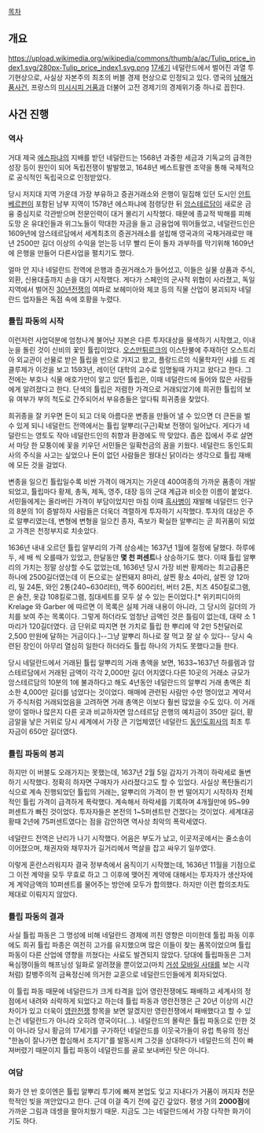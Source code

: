 [[목차]]
== 개요 ==
https://upload.wikimedia.org/wikipedia/commons/thumb/a/ac/Tulip_price_index1.svg/280px-Tulip_price_index1.svg.png
[[17세기]] 네덜란드에서 벌어진 과열 투기현상으로, 사실상 자본주의 최초의 버블 경제 현상으로 인정되고 있다. 영국의 [[남해거품사건]], 프랑스의 [[미시시피 거품]]과 더불어 고전 경제기의 경제위기중 하나로 꼽힌다.

== 사건 진행 ==
=== 역사 ===
거대 제국 [[에스파냐]]의 지배를 받던 네덜란드는 1568년 과중한 세금과 기독교의 급격한 성장 등이 원인이 되어 독립전쟁이 발발했고, 1648년 베스트팔렌 조약을 통해 국제적으로 공식적인 독립국으로 인정받았다.

당시 저지대 지역 가운데 가장 부유하고 증권거래소와 은행이 밀집해 있던 도시인 [[안트베르펀]]이 포함된 남부 지역이 1578년 에스파냐에 점령당한 뒤 [[암스테르담]]이 새로운 금융 중심지로 각관받으며 전문인력이 대거 몰리기 시작했다. 때문에 종교적 박해를 피해 도망 온 유대인들과 위그노들이 막대한 자금을 들고 금융업에 뛰어들었고, 네덜란드인은 1609년에 암스테르담에서 세계최초의 증권거래소를 설립해 영국과의 국채거래로만 매년 2500만 길더 이상의 수익을 얻는등 너무 빨리 돈이 돌자 과부하를 막기위해 1609년에 은행을 만들어 다른사업을 펼치기도 했다.

얼마 안 지나 네덜란드 전역에 은행과 증권거래소가 들어섰고, 이들은 실물 상품과 주식, 외환, 신용대출까지 손을 대기 시작했다. 게다가 스페인의 군사적 위협이 사라졌고, 독일 지역에서 벌어진 [[30년전쟁]]의 여파로 보헤미아와 체코 등의 직물 산업이 붕괴되자 네덜란드 업자들은 독점 속에 호황을 누렸다.

=== 튤립 파동의 시작 ===

이런저런 사업덕분에 엄청나게 불어난 자본은 다른 투자대상을 물색하기 시작했고, 이내 눈을 돌린 것이 신비의 꽃인 튤립이었다. [[오스만튀르크]]의 이스탄불에 주재하던 오스트리아 외교관이 선물로 받은 튤립을 빈으로 가지고 왔고, 플랑드르의 식물학자인 샤를 드 레클루제가 이것을 보고 1593년, 레이던 대학의 교수로 임명될때 가지고 왔다고 한다. 그 전에는 부호나 식물 애호가만이 알고 있던 튤립은, 이때 네덜란드에 들어와 많은 사람들에게 알려졌다고 한다. 단색의 튤립은 저렴한 가격으로 거래되었기에 희귀한 튤립의 보유 여부가 부의 척도로 간주되어서 부유층들은 앞다퉈 희귀종을 찾았다.

희귀종을 잘 키우면 돈이 되고 더욱 아름다운 변종을 만들어 낼 수 있으면 더 큰돈을 벌 수 있게 되니 네덜란드 전역에서는 튤립 알뿌리(구근)확보 전쟁이 일어났다. 게다가 네덜란드는 영토도 작아 네덜란드인의 취향과 환경에도 딱 맞았다. 좁은 집에서 주로 살면서 마당 한 모퉁이에 꽃을 키우던 서민들은 일확천금의 꿈을 키웠다. 네덜란드 동인도회사의 주식을 사고는 싶었으나 돈이 없던 사람들은 꿩대신 닭이라는 생각으로 튤립 재배에 모든 것을 걸었다.

변종을 일으킨 튤립일수록 비싼 가격이 매겨지는 가운데 400여종의 가까운 품종이 개발되었고, 튤립마다 황제, 총독, 제독, 영주, 대장 등의 군대 계급과 비슷한 이름이 붙었다. 서민들에게는 올라버린 가격이 부담이었지만 마침 이때 [[흑사병]]이 재발해 네덜란드 인구의 8분의 1이 증발하자 사람들은 더욱더 격렬하게 투자하기 시작했다. 투자의 대상은 주로 알뿌리였는데, 변형에 변형을 일으킨 종자, 족보가 확실한 알뿌리는 곧 희귀품이 되었고 가격은 천정부지로 치솟았다.

1636년 내내 오르던 튤립 알부리의 가격 상승세는 1637년 1월에 절정에 달했다. 하루에 두, 세 배 씩 오를때가 있었고, 한달동안 '''몇 천 퍼센트'''나 상승하기도 했다. 이때 튤립 알뿌리의 가치는 정말 상상할 수도 없었는데, 1636년 당시 가장 비싼 황제라는 최고급품은 하나에 2500길더였는데 이 돈으로는 살찐돼지 8마리, 살찐 황소 4마리, 살찐 양 12마리, 밀 24톤, 와인 2통(240~630리터), 맥주 600리터, 버터 2톤, 치즈 450킬로그램, 은 술잔, 옷감 108킬로그램, 침대세트를 모두 살 수 있는 돈이었다.[* 위키피디아의 Krelage 와 Garber 에 따르면 이 목록은 실제 거래 내용이 아니라, 그 당시의 길더의 가치를 보여 주는 목록이다. 그렇게 하더라도 엄청난 금액인 것은 틀림이 없는데, 대략 소 1마리가 120길더였다. 금 단위로 따지면 현 가치로 튤립 한 뿌리에 약 2만 5천달러로 2,500 만원에 달하는 거금이다.]--그냥 알뿌리 하나로 잘 먹고 잘 살 수 있다-- 당시 숙련된 장인이 아무리 열심히 일한다 하더라도 튤립 하나의 가치도 못했다고들 한다.

당시 네덜란드에서 거래된 튤립 알뿌리의 거래 총액을 보면, 1633~1637년 하를렘과 암스테르담에서 거래된 금액이 각각 2,000만 길더 어치였다.다른 10곳의 거래소 규모가 암스테르담의 10분의 1에 불과하다고 해도 4년동안 네덜란드의 알뿌리 거래 총액은 최소한 4,000만 길더를 넘었다는 것이었다. 매매에 관련된 사람만 수만 명이었고 계약서가 주식처럼 거래되었음을 고려하면 거래 총액은 이보다 훨씬 많았을 수도 있다. 이 거래양이 얼마나 많은지 다른 곳과 비교하자면 암스테르담 은행의 예치금이 350만 길더, 황금알을 낳은 거위로 당시 세계에서 가장 큰 기업체였던 네덜란드 [[동인도회사]]의 최초 투자금이 650만 길더였다.

=== 튤립 파동의 붕괴 ===
하지만 이 버블도 오래가지는 못했는데, 1637년 2월 5일 갑자기 가격이 하락세로 돌변하기 시작했다. 정확히 하자면 구매자가 사라졌다고도 할 수 있었다. 사실상 폭탄돌리기식으로 계속 진행되었던 튤립의 거래는, 알뿌리의 가격이 한 번 떨어지기 시작하자 전체적인 튤립 가격이 급격하게 폭락했다. 계속해서 하락세를 기록하며 4개월만에 95~99퍼센트가 빠진 것이었다. 투자자들은 본전의 1~5퍼센트만 건졌다는 것이었다. 세계대공황때 2년에 75퍼센트였다는 점을 감안하면 역사상 최악의 폭락세였다.

네덜란드 전역은 난리가 나기 시작했다. 어음은 부도가 났고, 이곳저곳에서는 줄소송이 이어졌으며, 채권자와 채무자가 길거리에서 멱살을 잡고 싸우기 일쑤였다.

이렇게 혼란스러워지자 결국 정부측에서 움직이기 시작했는데, 1636년 11월을 기점으로 그 이전 계약을 모두 무효로 하고 그 이후에 맺어진 계약에 대해서는 투자자가 생산자에게 계약금액의 10퍼센트를 물어주는 방안에 모두가 합의했다. 하지만 이런 합의조차도 제대로 이뤄지지 않았다.

=== 튤립 파동의 결과 ===
사실 튤립 파동은 그 명성에 비해 네덜란드 경제에 끼친 영향은 미미한데 툴립 파동 이후에도 희귀 튤립 파종은 여전히 고가를 유지했으며 많은 이들이 찾는 품목이었으며 튤립파동이 다른 산업에 영향을 끼쳤다는 사료도 발견되지 않았다. 당대에 튤립파동은 그저 욕심쟁이들의 해프닝성 일화로 알려졌을 뿐이었고(마치 [[거성 모바일 사태]]를 보는 시각처럼) 칼뱅주의적 금욕정신에 의거한 교훈으로 네덜란드인들에게 회자되었다.

이 튤립 파동 때문에 네덜란드가 크게 타격을 입어 영란전쟁에도 패배하고 세계사의 정점에서 내려와 쇠락하게 되었다고 하는데 튤립 파동과 영란전쟁은 근 20년 이상의 시간차이가 있고 더욱이 [[영란전쟁]] 항목을 보면 알겠지만 영란전쟁에서 패배했다고 할 수 있는건 네덜란드가 아니라 오히려 영국이다(…). 네덜란드의 몰락은 튤립 파동으로 인한 것이 아니라 당시 황금의 17세기를 구가하던 네덜란드를 이웃국가들이 유럽 특유의 정신 "한놈이 잘나가면 합심해서 조지기"를 발동시켜 그것을 상대하다가 네덜란드의 진이 빠져버렸기 때문이지 튤립 파동이 네덜란드를 골로 보내버린 탓은 아니다.

=== 여담 ===
화가 얀 반 호이엔은 튤립 알뿌리 투기에 빠져 본업도 잊고 지내다가 거품이 꺼지자 천문학적인 빚을 껴안았다고 한다. 근데 이걸 죽기 전에 갚긴 갚았다. 평생 거의 '''2000점'''에 가까운 그림과 데셍을 팔아치웠기 때문. 지금도 그는 네덜란드에서 가장 다작한 화가이기도 하다.
